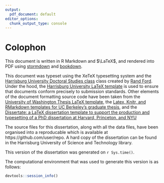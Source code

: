 ```yaml
---
output:
  pdf_document: default
editor_options:
  chunk_output_type: console
---
```


# Colophon {-}

This document is written in R Markdown and $\LaTeX$, and rendered into PDF using [stormdown](https://github.com/markanewman/stormdown) and [bookdown](https://github.com/rstudio/bookdown). 

This document was typeset using the XeTeX typesetting system and the [Harrisburg University Doctoral Studies class](https://harrisburgu.edu/andp-program-main/andp-core-req/) class created by [Rand Ford](https://harrisburgu.edu/andp-program-main/andp-fulltime-faculty/).
Under the hood, the [Harrisburg University LaTeX template](https://github.com/markanewman/stormdown) is used to ensure that documents conform precisely to submission standards.
Other elements of the document formatting source code have been taken from the [University of Washington Thesis LaTeX template](https://github.com/UWIT-IAM/UWThesis), the [Latex, Knitr, and RMarkdown templates for UC Berkeley's graduate thesis](https://github.com/stevenpollack/ucbthesis), and the [Dissertate: a LaTeX dissertation template to support the production and typesetting of a PhD dissertation at Harvard, Princeton, and NYU](https://github.com/suchow/Dissertate)

The source files for this dissertation, along with all the data files, have been organised into a reproducable which is available at https://github.com/user/repo.
A hard copy of the dissertation can be found in the Harrisburg University of Science and Technology library.

This version of the dissertation was generated on `r Sys.time()`.

The computational environment that was used to generate this version is as follows:

```r
devtools::session_info()
```
